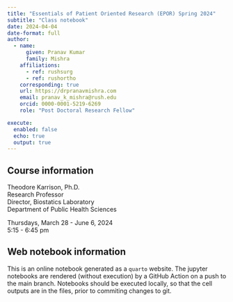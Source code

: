 ```yaml
---
title: "Essentials of Patient Oriented Research (EPOR) Spring 2024"
subtitle: "Class notebook"
date: 2024-04-04
date-format: full
author:
  - name: 
      given: Pranav Kumar 
      family: Mishra
    affiliations:
      - ref: rushsurg
      - ref: rushortho
    corresponding: true
    url: https://drpranavmishra.com
    email: pranav_k_mishra@rush.edu
    orcid: 0000-0001-5219-6269
    role: "Post Doctoral Research Fellow"

execute: 
  enabled: false
  echo: true
  output: true
---
```


## Course information

Theodore Karrison, Ph.D.  
Research Professor  
Director, Biostatics Laboratory  
Department of Public Health Sciences  

Thursdays, March 28 - June 6, 2024  
5:15 - 6:45 pm   


## Web notebook information

This is an online notebook generated as a `quarto` website. The jupyter notebooks are rendered (without execution) by a GitHub Action on a push to the main branch. Notebooks should be executed locally, so that the cell outputs are in the files, prior to commiting changes to git.

